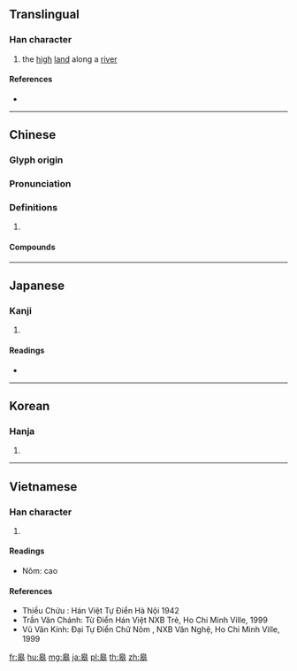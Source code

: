 {{character info/new}}
{{also|皐}}
==Translingual==

===Han character===
{{Han char|rn=106|rad=白|as=05|sn=10|four=26403|canj=HAKJ|ids=⿱白夲}}

# the [[high]] [[land]] along a [[river]]

====References====
* {{Han ref|kx=0787.100|dkj=22714|dj=1202.090|hdz=42647.150|uh=768B|ud=30347|bh=AF6F|bd=44911}}

----

==Chinese==
{{zh-forms}}

===Glyph origin===
{{Han etym}}

===Pronunciation===
{{zh-pron
|m=gāo
|c=gou1
|mn=hô/hō/ko
|mc=y
|oc=y
|cat=
}}

===Definitions===
{{zh-hanzi}}

# {{rfdef|zh}}

====Compounds====
{{zh-der|亭皋|九皋|平皋|如皋射雉|成皋|漢皋解佩|皋壤|皋牢|皋門|皋澤|皋隰|皋比|皋魚之泣|東皋|江皋|蘅皋|鶴鳴九皋|隰皋}}

----

==Japanese==

===Kanji===
{{ja-kanji|grade=|rs=白05}}

# {{defn|lang=ja|sort=白05}}

====Readings====
* {{ja-readings|on=[[こう]] (kō)|kun=[[さわ]] (sawa), [[さかい]] (sakai), [[すすむ]] (susumu)}}

----

==Korean==

===Hanja===
{{ko-hanja|hangeul=고|eumhun=|rv=go|mr=ko|y=ko}}

# {{defn|lang=ko|sort=白05}}

----

==Vietnamese==

===Han character===
{{vi-hantu|cao|rs=白05}}

# {{defn|lang=vi|sort=白05}}

====Readings====
* Nôm: cao

====References====
* Thiều Chửu : Hán Việt Tự Điển Hà Nội 1942
* Trần Văn Chánh: Từ Điển Hán Việt NXB Trẻ, Ho Chi Minh Ville, 1999
* Vũ Văn Kính: Đại Tự Điển Chữ Nôm , NXB Văn Nghệ, Ho Chi Minh Ville, 1999

[[fr:皋]]
[[hu:皋]]
[[mg:皋]]
[[ja:皋]]
[[pl:皋]]
[[th:皋]]
[[zh:皋]]